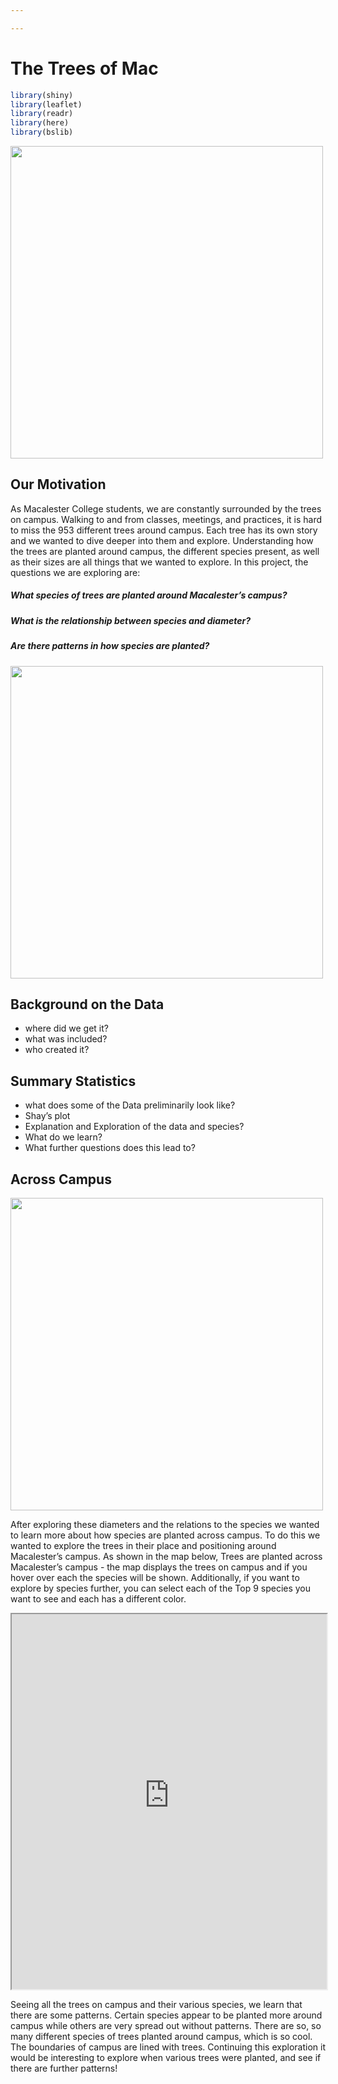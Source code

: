 ```yaml
---

---
```



# The Trees of Mac {-}

```r
library(shiny)
library(leaflet)
library(readr)
library(here)
library(bslib)
```

<img src="Picture1.jpeg" height="500px"/>

## Our Motivation

As Macalester College students, we are constantly surrounded by the trees on campus.
Walking to and from classes, meetings, and practices, it is hard to miss the 953 different trees around campus.
Each tree has its own story and we wanted to dive deeper into them and explore.
Understanding how the trees are planted around campus, the different species present, as well as their sizes are all things that we wanted to explore.
In this project, the questions we are exploring are:

##### ***What species of trees are planted around Macalester's campus?***

##### ***What is the relationship between species and diameter?*** 

##### ***Are there patterns in how species are planted?***

<img src="Picture2.jpeg" height="500px"/>

## Background on the Data

-   where did we get it?
-   what was included?
-   who created it?

## Summary Statistics

-   what does some of the Data preliminarily look like?
-   Shay's plot
-   Explanation and Exploration of the data and species?
-   What do we learn?
-   What further questions does this lead to?

## Across Campus

<img src="Picture3.jpeg" height="500px"/>

After exploring these diameters and the relations to the species we wanted to learn more about how species are planted across campus.
To do this we wanted to explore the trees in their place and positioning around Macalester's campus.
As shown in the map below, Trees are planted across Macalester's campus - the map displays the trees on campus and if you hover over each the species will be shown.
Additionally, if you want to explore by species further, you can select each of the Top 9 species you want to see and each has a different color.

::: center
<iframe src="https://idsmac-aersog--pair.shinyapps.io/trees/" width="100%" height="600px">

</iframe>
:::

Seeing all the trees on campus and their various species, we learn that there are some patterns.
Certain species appear to be planted more around campus while others are very spread out without patterns.
There are so, so many different species of trees planted around campus, which is so cool.
The boundaries of campus are lined with trees.
Continuing this exploration it would be interesting to explore when various trees were planted, and see if there are further patterns!
